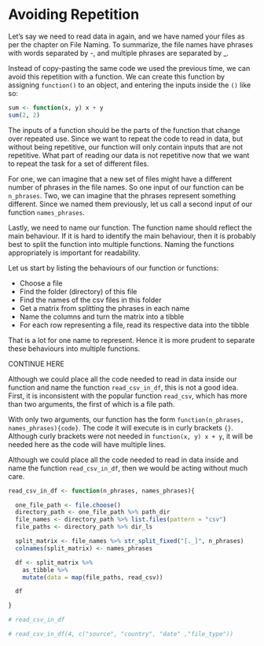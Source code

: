 # Avoiding Repetition

Let's say we need to read data in again, and we have named your files as per the chapter on File Naming. To summarize, the file names have phrases with words separated by -, and multiple phrases are separated by _.

Instead of copy-pasting the same code we used the previous time, we can avoid this repetition with a function. We can create this function by assigning `function()` to an object, and entering the inputs inside the `()` like so:


```r
sum <- function(x, y) x + y
sum(2, 2)
```

The inputs of a function should be the parts of the function that change over repeated use. Since we want to repeat the code to read in data, but without being repetitive, our function will only contain inputs that are not repetitive. What part of reading our data is not repetitive now that we want to repeat the task for a set of different files.

For one, we can imagine that a new set of files might have a different number of phrases in the file names. So one input of our function can be `n_phrases`. Two, we can imagine that the phrases represent something different. Since we named them previously, let us call a second input of our function `names_phrases`. 

Lastly, we need to name our function. The function name should reflect the main behaviour. If it is hard to identify the main behaviour, then it is probably best to split the function into multiple functions. Naming the functions appropriately is important for readability.

Let us start by listing the behaviours of our function or functions:

- Choose a file
- Find the folder (directory) of this file
- Find the names of the csv files in this folder
- Get a matrix from splitting the phrases in each name
- Name the columns and turn the matrix into a tibble
- For each row representing a file, read its respective data into the tibble

That is a lot for one name to represent. Hence it is more prudent to separate these behaviours into multiple functions.


CONTINUE HERE











Although we could place all the code needed to read in data inside our function and name the function `read_csv_in_df`, this is not a good idea. First, it is inconsistent with the popular function `read_csv`, which has more than two arguments, the first of which is a file path. 












With only two arguments, our function has the form `function(n_phrases, names_phrases){code}`. The code it will execute is in curly brackets `{}`. Although curly brackets were not needed in `function(x, y) x + y`, it will be needed here as the code will have multiple lines.



Although we could place all the code needed to read in data inside and name the function `read_csv_in_df`, then we would be acting without much care. 

```r
read_csv_in_df <- function(n_phrases, names_phrases){

  one_file_path <- file.choose()
  directory_path <- one_file_path %>% path_dir
  file_names <- directory_path %>% list.files(pattern = "csv")
  file_paths <- directory_path %>% dir_ls

  split_matrix <- file_names %>% str_split_fixed("[._]", n_phrases)
  colnames(split_matrix) <- names_phrases

  df <- split_matrix %>%
    as_tibble %>%
    mutate(data = map(file_paths, read_csv))

  df

}
```

```r
# read_csv_in_df
```


```r

# read_csv_in_df(4, c("source", "country", "date" ,"file_type"))

```


